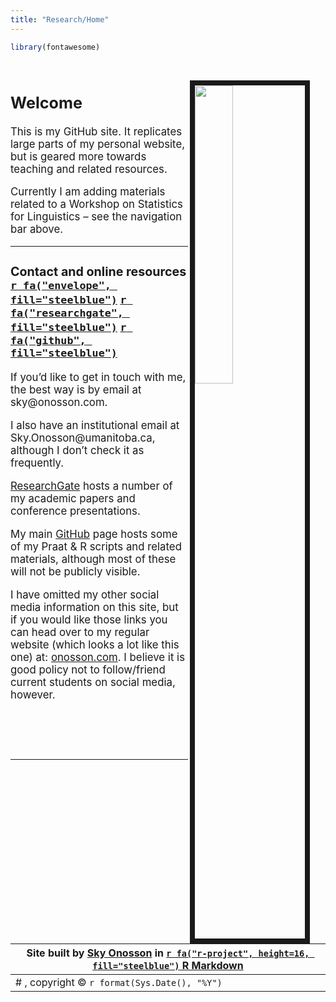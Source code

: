 ```yaml
---
title: "Research/Home"
---
```


<style type="text/css">

h1.title {
  display: none;
}
</style>

```r
library(fontawesome)
```

<br>

<img src="images/me_rio.jpg" style="width:35%; border:8px solid; margin-right: 25px" align="right">

<big>

## Welcome

This is my GitHub site. It replicates large parts of my personal website, but is geared more towards teaching and related resources.

Currently I am adding materials related to a Workshop on Statistics for Linguistics -- see the navigation bar above.

---

### Contact and online resources [`r fa("envelope", fill="steelblue")`](mailto:sky@onosson.com) [`r fa("researchgate", fill="steelblue")`](https://www.researchgate.net/profile/Sky_Onosson){target="_blank"}  [`r fa("github", fill="steelblue")`](https://github.com/onosson){target="_blank"}

If you'd like to get in touch with me, the best way is by email at sky@onosson.com.

I also have an institutional email at Sky.Onosson@umanitoba.ca, although I don't check it as frequently.

[ResearchGate](https://www.researchgate.net/profile/Sky_Onosson){target="_blank"} hosts a number of my academic papers and conference presentations.

My main [GitHub](https://github.com/onosson){target="_blank"} page hosts some of my Praat & R scripts and related materials, although most of these will not be publicly visible.

I have omitted my other social media information on this site, but if you would like those links you can head over to my regular website (which looks a lot like this one) at: [onosson.com](https://onosson.com){target="_blank"}. I believe it is good policy not to follow/friend current students on social media, however.

<br><br><br>

---

<center>Site built by [Sky Onosson](mailto:sky@onosson.com) in [`r fa("r-project", height=16, fill="steelblue")` R Markdown](https://rmarkdown.rstudio.com/index.html){target="_blank"}</center>
---
# , copyright &copy; `r format(Sys.Date(), "%Y")`
---